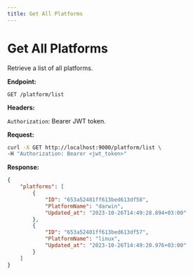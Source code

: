 ```yaml
---
title: Get All Platforms
---
```

# Get All Platforms

Retrieve a list of all platforms.

**Endpoint:**

`GET /platform/list`

**Headers:**

`Authorization`: Bearer JWT token.

**Request:**

```bash
curl -X GET http://localhost:9000/platform/list \
-H "Authorization: Bearer <jwt_token>"
```

**Response:**

```json
{
    "platforms": [
        {
            "ID": "653a52481ff613bed613df58",
            "PlatformName": "darwin",
            "Updated_at": "2023-10-26T14:49:28.894+03:00"
        },
        {
            "ID": "653a52401ff613bed613df57",
            "PlatformName": "linux",
            "Updated_at": "2023-10-26T14:49:20.976+03:00"
        }
    ]
}

```